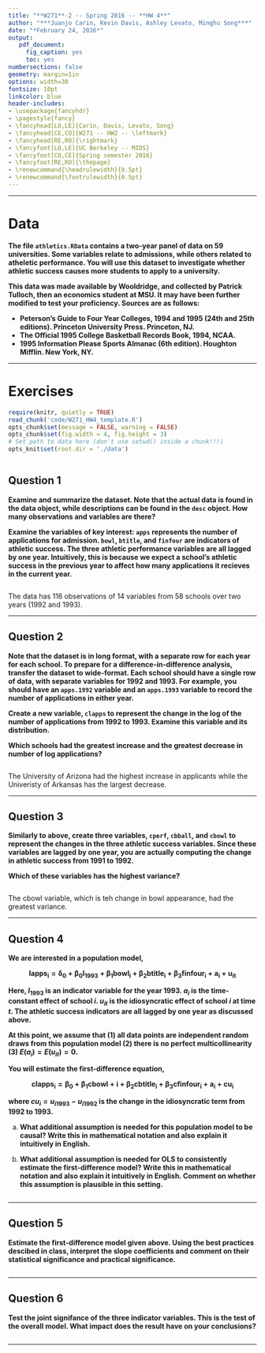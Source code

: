 ---
title: "**W271**-2 -- Spring 2016 -- **HW 4**"
author: "***Juanjo Carin, Kevin Davis, Ashley Levato, Minghu Song***"
date: "*February 24, 2016*"
output:
   pdf_document:
     fig_caption: yes
     toc: yes
numbersections: false
geometry: margin=1in
options: width=30
fontsize: 10pt
linkcolor: blue
header-includes:
- \usepackage{fancyhdr}
- \pagestyle{fancy}
- \fancyhead[LO,LE]{Carin, Davis, Levato, Song}
- \fancyhead[CE,CO]{W271 -- HW2 -- \leftmark}
- \fancyhead[RE,RO]{\rightmark}
- \fancyfoot[LO,LE]{UC Berkeley -- MIDS}
- \fancyfoot[CO,CE]{Spring semester 2016}
- \fancyfoot[RE,RO]{\thepage}
- \renewcommand{\headrulewidth}{0.5pt}
- \renewcommand{\footrulewidth}{0.5pt}
---
  
**********



# Data

**The file `athletics.RData` contains a two-year panel of data on 59 universities. Some variables relate to admissions, while others related to atheletic performance. You will use this dataset to investigate whether athletic success causes more students to apply to a university.**

**This data was made available by Wooldridge, and collected by Patrick Tulloch, then an economics student at MSU. It may have been further modified to test your proficiency. Sources are as follows:**

- **Peterson’s Guide to Four Year Colleges, 1994 and 1995 (24th and 25th editions). Princeton University Press. Princeton, NJ.**
- **The Official 1995 College Basketball Records Book, 1994, NCAA.**
- **1995 Information Please Sports Almanac (6th edition). Houghton Mifflin. New York, NY.**



**********

\pagebreak

# Exercises

```{r, echo = FALSE}
require(knitr, quietly = TRUE)
read_chunk('code/W271_HW4_template.R')
opts_chunk$set(message = FALSE, warning = FALSE)
opts_chunk$set(fig.width = 4, fig.height = 3)
# Set path to data here (don't use setwd() inside a chunk!!!)
opts_knit$set(root.dir = './data')
```

```{r Libraries-Functions-Constants, echo = FALSE}
```



## Question 1

**Examine and summarize the dataset. Note that the actual data is found in the data object, while descriptions can be found in the `desc` object. How many observations and variables are there?**

**Examine the variables of key interest: `apps` represents the number of applications for admission. `bowl`, `btitle`, and `finfour` are indicators of athletic success. The three athletic performance variables are all lagged by one year. Intuitively, this is because we expect a school’s athletic success in the previous year to affect how many applications it recieves in the current year.**
  
```{r Question1, echo = -c(1:6)}
```

The data has 116 observations of 14 variables from 58 schools over two years (1992 and 1993). 

**********

## Question 2

**Note that the dataset is in long format, with a separate row for each year for each school. To prepare for a difference-in-difference analysis, transfer the dataset to wide-format. Each school should have a single row of data, with separate variables for 1992 and 1993. For example, you should have an `apps.1992` variable and an `apps.1993` variable to record the number of applications in either year.**

**Create a new variable, `clapps` to represent the change in the log of the number of applications from 1992 to 1993. Examine this variable and its distribution.**

**Which schools had the greatest increase and the greatest decrease in number of log applications?**

```{r Question2, echo = -c(1:4)}
```

The University of Arizona had the highest increase in applicants while the Univeristy of Arkansas has the largest decrease. 

**********

## Question 3

**Similarly to above, create three variables, `cperf`, `cbball`, and `cbowl` to represent the changes in the three athletic success variables. Since these variables are lagged by one year, you are actually computing the change in athletic success from 1991 to 1992.**

**Which of these variables has the highest variance?**

```{r Question3, echo = -c(1:4)}
```

The cbowl variable, which is teh change in bowl appearance, had the greatest variance. 

**********

## Question 4

**We are interested in a population model,**

$$\mathbf{lapps_i = \delta_0 + \beta_0I_{1993} + \beta_1bowl_i + \beta_2btitle_i + \beta_3finfour_i + a_i + u_{it}}$$

**Here, $I_{1993}$ is an indicator variable for the year 1993. $a_i$ is the time-constant effect of school $i$. $u_{it}$ is the idiosyncratic effect of school $i$ at time $t$. The athletic success indicators are all lagged by one year as discussed above.**

**At this point, we assume that (1) all data points are independent random draws from this population model (2) there is no perfect multicollinearity (3) $E(a_i) = E(u_{it}) = 0$.**

**You will estimate the first-difference equation,**

$$\mathbf{clapps_i = \beta_0 + \beta_1cbowl+i + \beta_2cbtitle_i + \beta_3cfinfour_i + a_i + cu_i}$$

**where $cu_i = u_{i1993} - u_{i1992}$ is the change in the idiosyncratic term from 1992 to 1993.**

a) **What additional assumption is needed for this population model to be causal? Write this in mathematical notation and also explain it intuitively in English.**

b) **What additional assumption is needed for OLS to consistently estimate the first-difference model? Write this in mathematical notation and also explain it intuitively in English. Comment on whether this assumption is plausible in this setting.**


```{r Question4, echo = -c(1:2)}
```



**********

## Question 5

**Estimate the first-difference model given above. Using the best practices descibed in class, interpret the slope coefficients and comment on their statistical significance and practical significance.**

```{r Question5, echo = -c(1:4)}
```



**********

## Question 6

**Test the joint signifance of the three indicator variables. This is the test of the overall model. What impact does the result have on your conclusions?**
  
```{r Question6, echo = -c(1:3)}
```


**********
